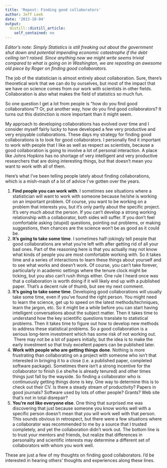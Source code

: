 ```yaml
---
title: 'Repost: Finding good collaborators'
author: Jeff Leek
date: '2013-10-04'
output:
  distill::distill_article:
    self_contained: no
---
```


_Editor's note: Simply Statistics is still freaking out about the government shut down and potential impending economic catastrophe if the debt ceiling isn't raised. Since anything new we might write seems trivial compared to what is going on in Washington, we are reposting an awesome old piece by Roger on finding good collaborators. _

The job of the statistician is almost entirely about collaboration. Sure, there’s theoretical work that we can do by ourselves, but most of the impact that we have on science comes from our work with scientists in other fields. Collaboration is also what makes the field of statistics so much fun.

So one question I get a lot from people is “how do you find good collaborations”? Or, put another way, how do you find good collaborators? It turns out this distinction is more important than it might seem.

My approach to developing collaborations has evolved over time and I consider myself fairly lucky to have developed a few very productive and very enjoyable collaborations. These days my strategy for finding good collaborations is to look for good collaborators. I personally find it important to work with people that I like as well as respect as scientists, because a good collaboration is going to involve a lot of personal interaction. A place like Johns Hopkins has no shortage of very intelligent and very productive researchers that are doing interesting things, but that doesn’t mean you want to work with all of them.

Here’s what I’ve been telling people lately about finding collaborations, which is a mish-mash of a lot of advice I’ve gotten over the years.

  1. **Find people you can work with**. I sometimes see situations where a statistician will want to work with someone because he/she is working on an important problem. Of course, you want to be working on a problem that interests you, but it’s only partly about the specific project. It’s very much about the person. If you can’t develop a strong working relationship with a collaborator, both sides will suffer. If you don’t feel comfortable asking (stupid) questions, pointing out problems, or making suggestions, then chances are the science won’t be as good as it could be.
  2. **It’s going to take some time**. I sometimes half-jokingly tell people that good collaborations are what you’re left with after getting rid of all your bad ones. Part of the reasoning here is that you actually may not know what kinds of people you are most comfortable working with. So it takes time and a series of interactions to learn these things about yourself and to see what works and doesn’t work. Of course, you can’t take forever, particularly in academic settings where the tenure clock might be ticking, but you also can’t rush things either. One rule I heard once was that a collaboration is worth doing if it will likely end up with a published paper. That’s a decent rule of thumb, but see my next comment.
  3. **It’s going to take some time**. Developing good collaborations will usually take some time, even if you’ve found the right person. You might need to learn the science, get up to speed on the latest methods/techniques, learn the jargon, etc. So it might be a while before you can start having intelligent conversations about the subject matter. Then it takes time to understand how the key scientific questions translate to statistical problems. Then it takes time to figure out how to develop new methods to address these statistical problems. So a good collaboration is a serious long-term investment which has some risk of not working out.  There may not be a lot of papers initially, but the idea is to make the early investment so that truly excellent papers can be published later.
  4. **Work with people who are getting things done**. Nothing is more frustrating than collaborating on a project with someone who isn’t that interested in bringing it to a close (i.e. a published paper, completed software package). Sometimes there isn’t a strong incentive for the collaborator to finish (i.e she/he is already tenured) and other times things just fall by the wayside. So finding a collaborator who is continuously getting things done is key. One way to determine this is to check out their CV. Is there a steady stream of productivity? Papers in good journals? Software used by lots of other people? Grants? Web site that’s not in total disrepair?
  5. **You’re not like everyone else**. One thing that surprised me was discovering that just because someone you know works well with a specific person doesn’t mean that _you_ will work well with that person. This sounds obvious in retrospect, but there were a few situations where a collaborator was recommended to me by a source that I trusted completely, and yet the collaboration didn’t work out. The bottom line is to trust your mentors and friends, but realize that differences in personality and scientific interests may determine a different set of collaborators with whom you work well.

These are just a few of my thoughts on finding good collaborators. I’d be interested in hearing others’ thoughts and experiences along these lines.

&nbsp;
